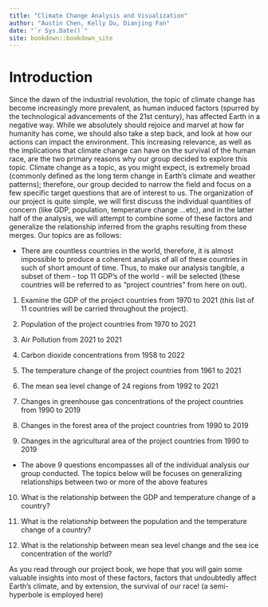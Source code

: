 ```yaml
--- 
title: "Climate Change Analysis and Visualization"
author: "Austin Chen, Kelly Du, Dianjing Fan"
date: "`r Sys.Date()`"
site: bookdown::bookdown_site
---
```


# Introduction

Since the dawn of the industrial revolution, the topic of climate change has become increasingly more prevalent, as human induced factors (spurred by the technological advancements of the 21st century), has affected Earth in a negative way.  While we absolutely should rejoice and marvel at how far humanity has come, we should also take a step back, and look at how our actions can impact the environment.  This increasing relevance, as well as the implications that climate change can have on the survival of the human race, are the two primary reasons why our group decided to explore this topic.  Climate change as a topic, as you might expect, is extremely broad (commonly defined as the long term change in Earth's climate and weather patterns); therefore, our group decided to narrow the field and focus on a few specific target questions that are of interest to us.  The organization of our project is quite simple, we will first discuss the individual quantities of concern (like GDP, population, temperature change ...etc), and in the latter half of the analysis, we will attempt to combine some of these factors and generalize the relationship inferred from the graphs resulting from these merges.  Our topics are as follows:

* There are countless countries in the world, therefore, it is almost impossible to produce a coherent analysis of all of these countries in such of short amount of time.  Thus, to make our analysis tangible, a subset of them - top 11 GDP's of the world - will be selected (these countries will be referred to as "project countries" from here on out).

1. Examine the GDP of the project countries from 1970 to 2021  (this list of 11 countries will be carried throughout the project).

2. Population of the project countries from 1970 to 2021

3. Air Pollution from 2021 to 2021

4. Carbon dioxide concentrations from 1958 to 2022

5. The temperature change of the project countries from 1961 to 2021

6. The mean sea level change of 24 regions from 1992 to 2021

7. Changes in greenhouse gas concentrations of the project countries from 1990 to 2019

8. Changes in the forest area of the project countries from 1990 to 2019

9. Changes in the agricultural area of the project countries from 1990 to 2019

* The above 9 questions encompasses all of the individual analysis our group conducted.  The topics below will be focuses on generalizing relationships between two or more of the above features

10. What is the relationship between the GDP and temperature change of a country?

11. What is the relationship between the population and the temperature change of a country?

12. What is the relationship between mean sea level change and the sea ice concentration of the world?

As you read through our project book, we hope that you will gain some valuable insights into most of these factors, factors that undoubtedly affect Earth's climate, and by extension, the survival of our race! (a semi-hyperbole is employed here)












